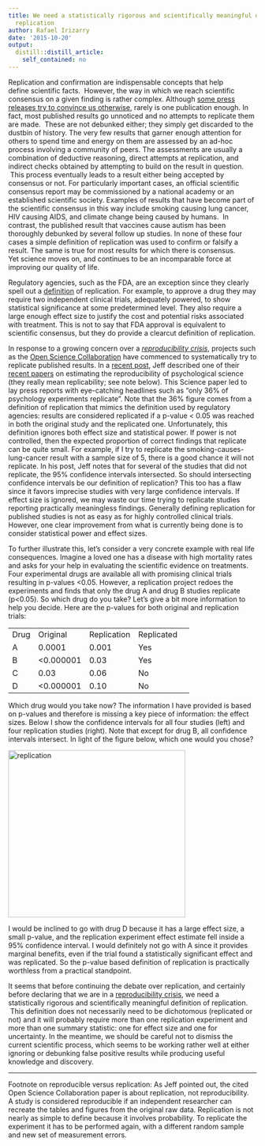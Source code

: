 ```yaml
---
title: We need a statistically rigorous and scientifically meaningful definition of
  replication
author: Rafael Irizarry
date: '2015-10-20'
output:
  distill::distill_article:
    self_contained: no
---
```


Replication and confirmation are indispensable concepts that help define scientific facts.  However, the way in which we reach scientific consensus on a given finding is rather complex. Although [some press releases try to convince us otherwise](http://simplystatistics.org/2015/06/24/how-public-relations-and-the-media-are-distorting-science/), rarely is one publication enough. In fact, most published results go unnoticed and no attempts to replicate them are made.  These are not debunked either; they simply get discarded to the dustbin of history. The very few results that garner enough attention for others to spend time and energy on them are assessed by an ad-hoc process involving a community of peers. The assessments are usually a combination of deductive reasoning, direct attempts at replication, and indirect checks obtained by attempting to build on the result in question.  This process eventually leads to a result either being accepted by consensus or not. For particularly important cases, an official scientific consensus report may be commissioned by a national academy or an established scientific society. Examples of results that have become part of the scientific consensus in this way include smoking causing lung cancer, HIV causing AIDS, and climate change being caused by humans.  In contrast, the published result that vaccines cause autism has been thoroughly debunked by several follow up studies. In none of these four cases a simple definition of replication was used to confirm or falsify a result. The same is true for most results for which there is consensus. Yet science moves on, and continues to be an incomparable force at improving our quality of life.

Regulatory agencies, such as the FDA, are an exception since they clearly spell out a [definition](http://www.fda.gov/downloads/Drugs/.../Guidances/ucm078749.pdf) of replication. For example, to approve a drug they may require two independent clinical trials, adequately powered, to show statistical significance at some predetermined level. They also require a large enough effect size to justify the cost and potential risks associated with treatment. This is not to say that FDA approval is equivalent to scientific consensus, but they do provide a clearcut definition of replication.

In response to a growing concern over a _[reproducibility crisis](http://www.nature.com/news/reproducibility-1.17552)_, projects such as the [Open Science Collaboration](http://osc.centerforopenscience.org/) have commenced to systematically try to replicate published results. In a [recent post](http://simplystatistics.org/2015/10/01/a-glass-half-full-interpretation-of-the-replicability-of-psychological-science/), Jeff described one of their [recent papers](http://www.sciencemag.org/content/349/6251/aac4716) on estimating the reproducibility of psychological science (they really mean replicability; see note below). This Science paper led to lay press reports with eye-catching headlines such as “only 36% of psychology experiments replicate”. Note that the 36% figure comes from a definition of replication that mimics the definition used by regulatory agencies: results are considered replicated if a p-value < 0.05 was reached in both the original study and the replicated one. Unfortunately, this definition ignores both effect size and statistical power. If power is not controlled, then the expected proportion of correct findings that replicate can be quite small. For example, if I try to replicate the smoking-causes-lung-cancer result with a sample size of 5, there is a good chance it will not replicate. In his post, Jeff notes that for several of the studies that did not replicate, the 95% confidence intervals intersected. So should intersecting confidence intervals be our definition of replication? This too has a flaw since it favors imprecise studies with very large confidence intervals. If effect size is ignored, we may waste our time trying to replicate studies reporting practically meaningless findings. Generally defining replication for published studies is not as easy as for highly controlled clinical trials. However, one clear improvement from what is currently being done is to consider statistical power and effect sizes.

To further illustrate this, let's consider a very concrete example with real life consequences. Imagine a loved one has a disease with high mortality rates and asks for your help in evaluating the scientific evidence on treatments. Four experimental drugs are available all with promising clinical trials resulting in p-values <0.05. However, a replication project redoes the experiments and finds that only the drug A and drug B studies replicate (p<0.05). So which drug do you take? Let's give a bit more information to help you decide. Here are the p-values for both original and replication trials:

<table style="width: 100%;">
  <tr>
    <td>
      Drug
    </td>
    
    <td>
      Original
    </td>
    
    <td>
      Replication
    </td>
    
    <td>
      Replicated
    </td>
  </tr>
  
  <tr>
    <td>
      A
    </td>
    
    <td>
      0.0001
    </td>
    
    <td>
      0.001
    </td>
    
    <td>
      Yes
    </td>
  </tr>
  
  <tr>
    <td>
      B
    </td>
    
    <td>
      <0.000001
    </td>
    
    <td>
      0.03
    </td>
    
    <td>
      Yes
    </td>
  </tr>
  
  <tr>
    <td>
      C
    </td>
    
    <td>
      0.03
    </td>
    
    <td>
      0.06
    </td>
    
    <td>
      No
    </td>
  </tr>
  
  <tr>
    <td>
      D
    </td>
    
    <td>
      <0.000001
    </td>
    
    <td>
      0.10
    </td>
    
    <td>
      No
    </td>
    
    <td>
    </td>
  </tr>
</table>

Which drug would you take now? The information I have provided is based on p-values and therefore is missing a key piece of information: the effect sizes. Below I show the confidence intervals for all four studies (left) and four replication studies (right). Note that except for drug B, all confidence intervals intersect. In light of the figure below, which one would you chose?

[<img class=" wp-image-4368 alignright" src="http://simplystatistics.org/wp-content/uploads/2015/10/replication.png" alt="replication" width="359" height="338" srcset="http://simplystatistics.org/wp-content/uploads/2015/10/replication-300x283.png 300w, http://simplystatistics.org/wp-content/uploads/2015/10/replication-212x200.png 212w, http://simplystatistics.org/wp-content/uploads/2015/10/replication.png 617w" sizes="(max-width: 359px) 100vw, 359px" />](http://simplystatistics.org/wp-content/uploads/2015/10/replication.png)

I would be inclined to go with drug D because it has a large effect size, a small p-value, and the replication experiment effect estimate fell inside a 95% confidence interval. I would definitely not go with A since it provides marginal benefits, even if the trial found a statistically significant effect and was replicated. So the p-value based definition of replication is practically worthless from a practical standpoint.

It seems that before continuing the debate over replication, and certainly before declaring that we are in a [reproducibility crisis](http://www.nature.com/news/reproducibility-1.17552), we need a statistically rigorous and scientifically meaningful definition of replication.  This definition does not necessarily need to be dichotomous (replicated or not) and it will probably require more than one replication experiment and more than one summary statistic: one for effect size and one for uncertainty. In the meantime, we should be careful not to dismiss the current scientific process, which seems to be working rather well at either ignoring or debunking false positive results while producing useful knowledge and discovery.

* * *

Footnote on reproducible versus replication: As Jeff pointed out, the cited Open Science Collaboration paper is about replication, not reproducibility. A study is considered reproducible if an independent researcher can recreate the tables and figures from the original raw data. Replication is not nearly as simple to define because it involves probability. To replicate the experiment it has to be performed again, with a different random sample and new set of measurement errors.
